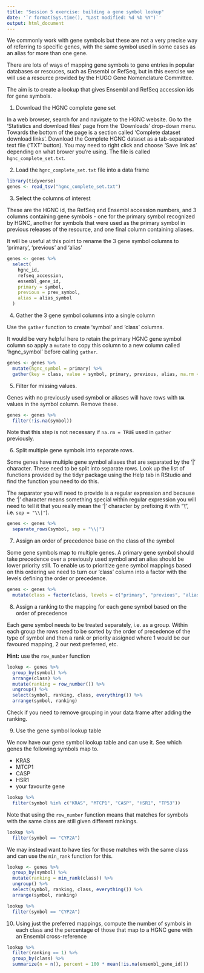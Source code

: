 ```yaml
---
title: "Session 5 exercise: building a gene symbol lookup"
date: '`r format(Sys.time(), "Last modified: %d %b %Y")`'
output: html_document
---
```


We commonly work with gene symbols but these are not a very precise way of referring
to specific genes, with the same symbol used in some cases as an alias for more than
one gene.

There are lots of ways of mapping gene symbols to gene entries in popular databases
or resouces, such as Ensembl or RefSeq, but in this exercise we will use a resource
provided by the HUGO Gene Nomenclature Committee.

The aim is to create a lookup that gives Ensembl and RefSeq accession ids for
gene symbols.

1. Download the HGNC complete gene set

In a web browser, search for and navigate to the HGNC website. Go to the 'Statistics and
download files' page from the 'Downloads' drop-down menu. Towards the bottom of the page
is a section called 'Complete dataset download links'. Download the Complete HGNC dataset
as a tab-separated text file ('TXT' button). You may need to right click and choose
'Save link as' depending on what brower you're using. The file is called `hgnc_complete_set.txt`.

2. Load the `hgnc_complete_set.txt` file into a data frame

```r
library(tidyverse)
genes <- read_tsv("hgnc_complete_set.txt")
```

3. Select the columns of interest

These are the HGNC id, the RefSeq and Ensembl accession numbers, and 3 columns containing
gene symbols - one for the primary symbol recognized by HGNC, another for symbols that were used
as the primary symbol in previous releases of the resource, and one final column containing
aliases.

It will be useful at this point to rename the 3 gene symbol columns to 'primary', 'previous'
and 'alias'

```r
genes <- genes %>%
  select(
    hgnc_id,
    refseq_accession,
    ensembl_gene_id,
    primary = symbol,
    previous = prev_symbol,
    alias = alias_symbol
  )
```

4. Gather the 3 gene symbol columns into a single column

Use the `gather` function to create 'symbol' and 'class' columns.

It would be very helpful here to retain the primary HGNC gene symbol column
so apply a `mutate` to copy this column to a new column called 'hgnc_symbol'
before calling `gather`.

```r
genes <- genes %>%
  mutate(hgnc_symbol = primary) %>%
  gather(key = class, value = symbol, primary, previous, alias, na.rm = TRUE)
```

5. Filter for missing values.

Genes with no previously used symbol or aliases will have rows with `NA`
values in the symbol column. Remove these.

```r
genes <- genes %>%
  filter(!is.na(symbol))
```

Note that this step is not necessary if `na.rm = TRUE` used in `gather` previously.

6. Split multiple gene symbols into separate rows.

Some genes have multiple gene symbol aliases that are separated by the '|' character.
These need to be split into separate rows. Look up the list of functions provided by
the tidyr package using the Help tab in RStudio and find the function you need to do
this.

The separator you will need to provide is a regular expression and because the '|'
character means something special within regular expression you will need to tell it
that you really mean the '|' character by prefixing it with "\\", i.e. `sep = "\\|"`).

```r
genes <- genes %>%
  separate_rows(symbol, sep = "\\|")
```

7. Assign an order of precedence base on the class of the symbol

Some gene symbols map to multiple genes. A primary gene symbol should take
precedence over a previously used symbol and an alias should be lower priority
still. To enable us to prioritize gene symbol mappings based on this ordering
we need to turn our 'class' column into a factor with the levels defining the
order or precedence.

```r
genes <- genes %>%
  mutate(class = factor(class, levels = c("primary", "previous", "alias")))
```

8. Assign a ranking to the mapping for each gene symbol based on the order of precedence

Each gene symbol needs to be treated separately, i.e. as a group. Within each group
the rows need to be sorted by the order of precedence of the type of symbol and then
a rank or priority assigned where 1 would be our favoured mapping, 2 our next preferred,
etc.

**Hint:** use the `row_number` function

```r
lookup <- genes %>%
  group_by(symbol) %>%
  arrange(class) %>%
  mutate(ranking = row_number()) %>%
  ungroup() %>%
  select(symbol, ranking, class, everything()) %>%
  arrange(symbol, ranking)
```

Check if you need to remove grouping in your data frame after adding the ranking.

9. Use the gene symbol lookup table

We now have our gene symbol lookup table and can use it. See which genes the following
symbols map to.

* KRAS
* MTCP1
* CASP
* HSR1
* your favourite gene

```r
lookup %>%
  filter(symbol %in% c("KRAS", "MTCP1", "CASP", "HSR1", "TP53"))
```

Note that using the `row_number` function means that matches for symbols with the same class
are still given different rankings.

```r
lookup %>%
  filter(symbol == "CYP2A")
```

We may instead want to have ties for those matches with
the same class and can use the `min_rank` function for this.

```r
lookup <- genes %>%
  group_by(symbol) %>%
  mutate(ranking = min_rank(class)) %>%
  ungroup() %>%
  select(symbol, ranking, class, everything()) %>%
  arrange(symbol, ranking)

lookup %>%
  filter(symbol == "CYP2A")
```

10. Using just the preferred mappings, compute the number of symbols in each class and the percentage of those that map to a HGNC gene with an Ensembl cross-reference

```r
lookup %>%
  filter(ranking == 1) %>%
  group_by(class) %>%
  summarize(n = n(), percent = 100 * mean(!is.na(ensembl_gene_id)))
```

